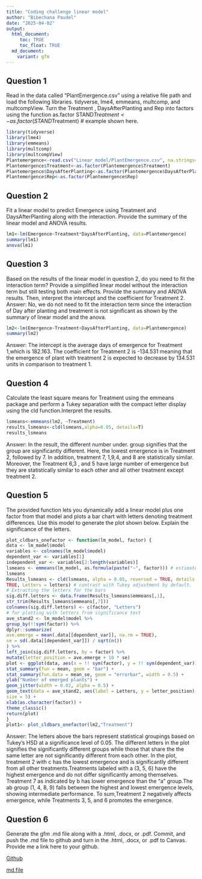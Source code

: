 ```yaml
---
title: "Coding challenge linear model"
author: "Bibechana Paudel"
date: "2025-04-02"
output:
  html_document:
     toc: TRUE
     toc_float: TRUE
  md_document: 
    variant: gfm
---
```


## Question 1
Read in the data called “PlantEmergence.csv” using a relative file path and load the following libraries. tidyverse, lme4, emmeans, multcomp, and multcompView. Turn the Treatment , DaysAfterPlanting and Rep into factors using the function as.factor
STAND$Treatment <- as.factor(STAND$Treatment) # example shown here.
```r
library(tidyverse)
library(lme4)
library(emmeans)
library(multcomp)
library(multcompView)
Plantemergence<-read.csv("Linear_model/PlantEmergence.csv", na.strings="na") ### load the data
Plantemergence$Treatment<-as.factor(Plantemergence$Treatment)
Plantemergence$DaysAfterPlanting<-as.factor(Plantemergence$DaysAfterPlanting)
Plantemergence$Rep<-as.factor(Plantemergence$Rep)
```

## Question 2
Fit a linear model to predict Emergence using Treatment and DaysAfterPlanting along with the interaction. Provide the summary of the linear model and ANOVA results.
```r
lm1<-lm(Emergence~Treatment*DaysAfterPlanting, data=Plantemergence)
summary(lm1)
anova(lm1)
```

## Question 3
Based on the results of the linear model in question 2, do you need to fit the
interaction term? Provide a simplified linear model without the interaction term but still testing both main effects. Provide the summary and ANOVA results. Then, interpret the intercept and the coefficient for Treatment 2.
Answer: No, we do not need to fit the interaction term since the interaction of Day after planting and treatment is not significant as shown by the summary of linear model and the anova. 
```r
lm2<-lm(Emergence~Treatment+DaysAfterPlanting, data=Plantemergence)
summary(lm2)
```
Answer: The intercept is the average days of emergence for Treatment 1,which is 182.163. The coefficient for Treatment 2 is -134.531 meaning that the emergence of plant with treatment 2 is expected to decrease by 134.531 units in comparison to treatment 1.

## Question 4
Calculate the least square means for Treatment using the emmeans package and
perform a Tukey separation with the compact letter display using the cld function.Interpret the results.
```r
lsmeans<-emmeans(lm2, ~Treatment)
results_lsmeans<-cld(lsmeans,alpha=0.05, details=T)
results_lsmeans
```
Answer: In the result, the different number under. group signifies that the group are significantly different. Here, the lowest emergence is in Treatment 2, followed by 7. In addition, treatment 7, 1,9,4, and 8 are statistically similar. Moreover, the Treatment 6,3 , and 5 have large number of emergence but they are statistically similar to each other and all other treatment except treatment 2.

## Question 5

The provided function lets you dynamically add a linear model plus one factor from that model and plots a bar chart with letters denoting treatment differences. Use this model to generate the plot shown below. Explain the significance of the letters.

```r
plot_cldbars_onefactor <- function(lm_model, factor) {
data <- lm_model$model
variables <- colnames(lm_model$model)
dependent_var <- variables[1]
independent_var <- variables[2:length(variables)]
lsmeans <- emmeans(lm_model, as.formula(paste("~", factor))) # estimate
lsmeans
Results_lsmeans <- cld(lsmeans, alpha = 0.05, reversed = TRUE, details =
TRUE, Letters = letters) # contrast with Tukey adjustment by default.
# Extracting the letters for the bars
sig.diff.letters <- data.frame(Results_lsmeans$emmeans[,1],
str_trim(Results_lsmeans$emmeans[,7]))
colnames(sig.diff.letters) <- c(factor, "Letters")
# for plotting with letters from significance test
ave_stand2 <- lm_model$model %>%
group_by(!!sym(factor)) %>%
dplyr::summarize(
ave.emerge = mean(.data[[dependent_var]], na.rm = TRUE),
se = sd(.data[[dependent_var]]) / sqrt(n())
) %>%
left_join(sig.diff.letters, by = factor) %>%
mutate(letter_position = ave.emerge + 10 * se)
plot <- ggplot(data, aes(x = !! sym(factor), y = !! sym(dependent_var))) +
stat_summary(fun = mean, geom = "bar") +
stat_summary(fun.data = mean_se, geom = "errorbar", width = 0.5) +
ylab("Number of emerged plants") +
geom_jitter(width = 0.02, alpha = 0.5) +
geom_text(data = ave_stand2, aes(label = Letters, y = letter_position),
size = 5) +
xlab(as.character(factor)) +
theme_classic()
return(plot)
}
plot1<- plot_cldbars_onefactor(lm2,"Treatment")
```
Answer:  The letters above the bars represent statistical groupings based on Tukey’s HSD at a significance level of 0.05. The different letters in the plot signifies the significantly different groups while those that share the the same letter are not significantly different from each other. In the plot, treatment 2 with c has the lowest emergence and is significantly different from all other treatments.Treatments labeled with a (3, 5, 6) have the highest emergence and do not differ significantly among themselves. Treatment 7 as indicated by b has lower emergence than the "a" group.The ab group (1, 4, 8, 9) falls between the highest and lowest emergence levels, showing intermediate performance. To sum,Treatment 2  negatively affects emergence, while Treatments 3, 5, and 6  promotes the emergence.

## Question 6
Generate the gfm .md file along with a .html, .docx, or .pdf. Commit, and push the .md file to github and turn in the .html, .docx, or .pdf to Canvas. Provide me a link here to your github.

[Github](https://github.com/BibechanaPaudel/Reproducibility-class)

[md.file](https://github.com/BibechanaPaudel/Reproducibility-class/blob/main/Linear_model/Coding_challenge.md)